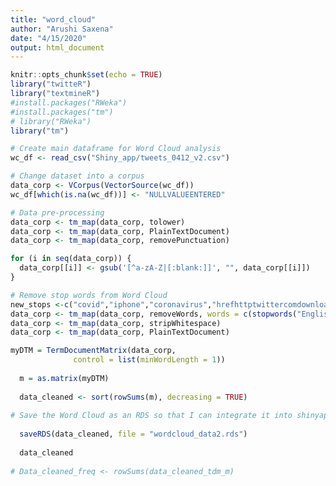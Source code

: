```yaml
---
title: "word_cloud"
author: "Arushi Saxena"
date: "4/15/2020"
output: html_document
---
```


```r
knitr::opts_chunk$set(echo = TRUE)
library("twitteR")
library("textmineR")
#install.packages("RWeka")
#install.packages("tm")
# library("RWeka")
library("tm")
```

```r
# Create main dataframe for Word Cloud analysis
wc_df <- read_csv("Shiny_app/tweets_0412_v2.csv")

# Change dataset into a corpus
data_corp <- VCorpus(VectorSource(wc_df)) 
wc_df[which(is.na(wc_df))] <- "NULLVALUEENTERED"

# Data pre-processing
data_corp <- tm_map(data_corp, tolower)
data_corp <- tm_map(data_corp, PlainTextDocument)
data_corp <- tm_map(data_corp, removePunctuation)

for (i in seq(data_corp)) {
  data_corp[[i]] <- gsub('[^a-zA-Z|[:blank:]]', "", data_corp[[i]])
}

# Remove stop words from Word Cloud
new_stops <-c("covid","iphone","coronavirus","hrefhttptwittercomdownloadandroid","relnofollowtwitter","androida","hrefhttptwittercomdownloadiphone","relnofollowtwitter","iphonea","web","rt","chuonlinenews","hrefhttpsmobiletwittercom","hrefhttptwittercomdownloadipad","bharianmy","lebih","berbanding","dijangkiti","kumpulan","mudah","terdedah","covidhttpstcoigdxdtmvrg","hrefhttpsabouttwittercomproductstweetdeck", "darah","httpspbstwimgcomprofilebanners","httpabstwimgcomimagesthemesthemebgpng","httpabstwimgcomimagesthemesthemebggif","also","cna","twitter")
data_corp <- tm_map(data_corp, removeWords, words = c(stopwords("English"), new_stops))
data_corp <- tm_map(data_corp, stripWhitespace)
data_corp <- tm_map(data_corp, PlainTextDocument)

myDTM = TermDocumentMatrix(data_corp,
              control = list(minWordLength = 1))
  
  m = as.matrix(myDTM)
  
  data_cleaned <- sort(rowSums(m), decreasing = TRUE)
  
# Save the Word Cloud as an RDS so that I can integrate it into shinyapp 
  
  saveRDS(data_cleaned, file = "wordcloud_data2.rds")
  
  data_cleaned
  
# Data_cleaned_freq <- rowSums(data_cleaned_tdm_m)
```

